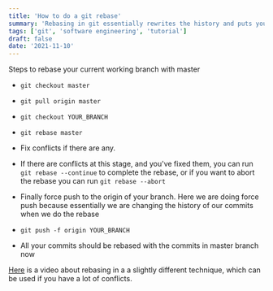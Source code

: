 ```yaml
---
title: 'How to do a git rebase'
summary: 'Rebasing in git essentially rewrites the history and puts your commits to the top of the commit tree'
tags: ['git', 'software engineering', 'tutorial']
draft: false
date: '2021-11-10'
---
```


Steps to rebase your current working branch with master

- `git checkout master`

- `git pull origin master`

- `git checkout YOUR_BRANCH`

- `git rebase master`

- Fix conflicts if there are any.

- If there are conflicts at this stage, and you've fixed them, you can run `git rebase --continue` to complete the rebase, or if you want to abort the rebase you can run `git rebase --abort`

- Finally force push to the origin of your branch. Here we are doing force push because essentially we are changing the history of our commits when we do the rebase

- `git push -f origin YOUR_BRANCH`

- All your commits should be rebased with the commits in master branch now

[Here](https://www.bigbinary.com/videos/misc/git-how-to-rebase-without-complications) is a video about rebasing in a a slightly different technique, which can be used if you have a lot of conflicts.
